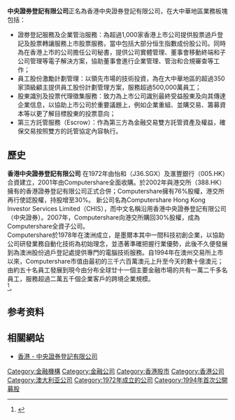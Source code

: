 {{Infobox Company
| company_name = 中央證券登記有限公司
| company_logo = 
| company_type = [[上市公司|上市公司]]（{{asx|CPU}}）
| genre =
| foundation = 1972年（中央證券）
1978年（Computershare）
| founder =
| location_city = 
| location_country = 
| location = [[澳洲|澳洲]][[墨爾本|墨爾本]]
| origins =
| key_people = [[Stuart_Irving|Stuart Irving]] CEO & President
| area_served = [[香港|香港]], [[澳洲|澳洲]], [[英國|英國]], [[愛爾蘭|愛爾蘭]], [[美國|美國]], [[加拿大|加拿大]], [[海峽群島|海峽群島]], [[南非|南非]], [[新西蘭|新西蘭]], [[德國|德國]], [[丹麥|丹麥]]
| industry = 提供專業金融服務
| products =
| services = 服務包括轉讓代理及股份登記，員工股權計劃，代理招標，利害關係人的溝通，公司信託服務，稅務憑證解決方案，破產管理以及一系列其他多元化的金融和管理服務
| revenue =
| operating_income =
| net_income =
| num_employees = 12,000+
| divisions =
| subsid =
| owner = 澳洲上市公司
| company_slogan = Certainty  Ingenuity  Advantage
| homepage = [https://www.computershare.com/hk/en Computershare]
| dissolved =
| footnotes =
}}
'''中央證券登記有限公司'''正名為香港中央證券登記有限公司，在大中華地區業務板塊包括： 
* 證劵登記服務及企業管治服務：為超過1,000家香港上市公司提供股票過戶登記及股票轉讓服務上市股票服務，當中包括大部分恒生指數成份股公司。同時為在香港上市的公司擔任公司秘書，提供公司實體管理、董事會移動終端和子公司管理等電子解決方案，協助董事會進行企業管理、管治和合規審查等工作；
* 員工股份激勵計劃管理：以領先市場的技術投資，為在大中華地區的超過350家頂級顧主提供員工股份計劃管理方案，服務超過500,000萬員工；
* 股東識別及投票代理徵集服務：致力為上市公司識別最終受益股東及向其傳達企業信息，以協助上市公司於重要議題上，例如企業重組、並購交易、籌募資本等以更了解目標股東的投票意向；
* 第三方託管服務（Escrow）：作為第三方為金融交易雙方託管資產及權益，確保交易按照雙方的託管協定內容執行。

==歷史==
'''香港中央證券登記有限公司''' 在1972年由怡和（J36.SGX）及滙豐銀行（005.HK）合資建立，2001年由Computershare全面收購。於2002年與港交所（388.HK）擁有的香港證券登記有限公司正式合併；Computershare擁有76%股權，港交所再行使認股權，持股增至30%。
新公司名為Computershare Hong Kong Investor Services Limited（CHIS），而中文名稱沿用香港中央證券登記有限公司（中央證券）。2007年，Computershare向港交所購回30%股權，成為Computershare全資子公司。<br>
Computershare於1978年在澳洲成立，是墨爾本其中一間科技初創企業，以協助公司研發業務自動化技術為初始理念，並憑著準確把握行業優勢，此後不久便發展到為澳洲股份過戶登記處提供專門的電腦技術服務。自1994年在澳州交易所上市以來，Computershare市值由最初的三千六百萬澳元上升至今天的數十億澳元；由約五十名員工發展到現今由分布全球廿十一個主要金融市場的共有一萬二千多名員工，服務超過二萬五千個企業客戶的跨境企業規模。 <br>

<ref>{{Cite web |url=http://www.icris.cr.gov.hk/csci/ |title=ICRIS网上查册中心 |access-date=2012-07-13 |archive-url=https://web.archive.org/web/20170623053608/http://icris.cr.gov.hk/csci/ |archive-date=2017-06-23 |dead-url=yes }}</ref>。

==参考资料==
{{reflist}}

==相關網站==
*[https://www.computershare.com/hk/en 香港 - 中央證券登記有限公司] {{Wayback|url=https://www.computershare.com/hk/en |date=20210502092913 }}
{{S&P/ASX 50}}

[[Category:金融機構|Category:金融機構]]
[[Category:金融公司|Category:金融公司]]
[[Category:香港股市|Category:香港股市]]
[[Category:香港公司|Category:香港公司]]
[[Category:澳大利亚公司|Category:澳大利亚公司]]
[[Category:1972年成立的公司|Category:1972年成立的公司]]
[[Category:1994年首次公開募股|Category:1994年首次公開募股]]